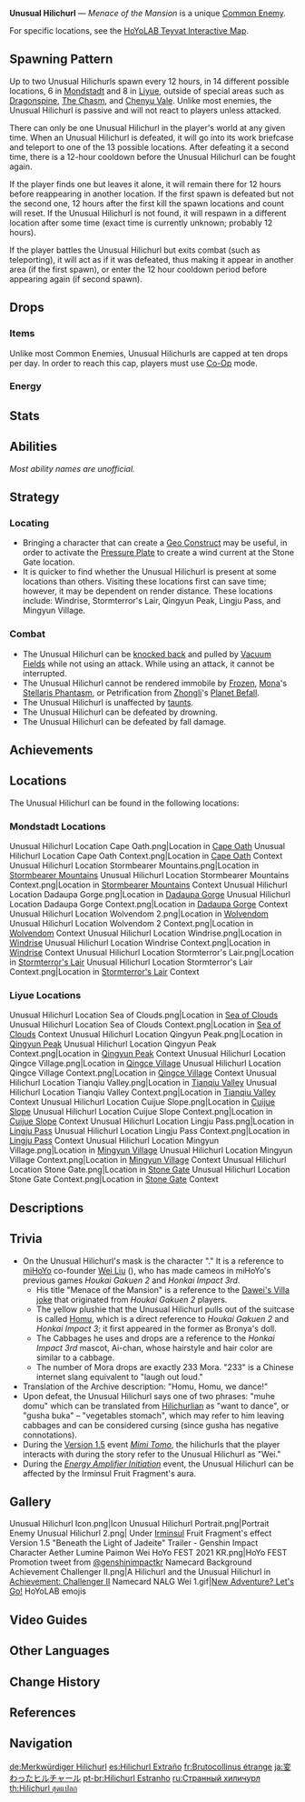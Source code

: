 {{Enemy Infobox
|type     = Common Enemies
|image    = Enemy Unusual Hilichurl.png
|weakpoint = yes
|family   = Hilichurls
|title    = Menace of the Mansion
|voiceEN  = Liu Wei ({{zh|刘伟}})<ref>Bilibili: [https://www.bilibili.com/video/BV18Z4y1V7rB {{zh|《原神》1.1版本前瞻直播录像}}] (Timestamp: 32:10)</ref>
|voiceCN  = Liu Wei ({{zh|刘伟}})
|voiceJP  = Liu Wei ({{zh|刘伟}})
|voiceKR  = Liu Wei ({{zh|刘伟}})
}}
'''Unusual Hilichurl''' &mdash; ''Menace of the Mansion'' is a unique [[Common Enemy]].

For specific locations, see the [https://act.hoyolab.com/ys/app/interactive-map/index.html#/map/ HoYoLAB Teyvat Interactive Map].

==Spawning Pattern==
Up to two Unusual Hilichurls spawn every 12 hours, in 14 different possible locations, 6 in [[Mondstadt]] and 8 in [[Liyue]], outside of special areas such as [[Dragonspine]], [[The Chasm (Subregion)|The Chasm]], and [[Chenyu Vale]]. Unlike most enemies, the Unusual Hilichurl is passive and will not react to players unless attacked.

There can only be one Unusual Hilichurl in the player's world at any given time. When an Unusual Hilichurl is defeated, it will go into its work briefcase and teleport to one of the 13 possible locations. After defeating it a second time, there is a 12-hour cooldown before the Unusual Hilichurl can be fought again.

If the player finds one but leaves it alone, it will remain there for 12 hours before reappearing in another location. If the first spawn is defeated but not the second one, 12 hours after the first kill the spawn locations and count will reset. If the Unusual Hilichurl is not found, it will respawn in a different location after some time (exact time is currently unknown; probably 12 hours).

If the player battles the Unusual Hilichurl but exits combat (such as teleporting), it will act as if it was defeated, thus making it appear in another area (if the first spawn), or enter the 12 hour cooldown period before appearing again (if second spawn).

==Drops==
===Items===
Unlike most Common Enemies, Unusual Hilichurls are capped at ten drops per day. In order to reach this cap, players must use [[Co-Op]] mode.
{{Drops|Unusual Hilichurl}}

===Energy===
{{Energy Drops
|hp1   = 60
|p1    = 1
|hp2   = 0
|p2    = 1
}}

==Stats==
{{Enemy Stats
|hp_ratio  = 1.6
|hp_type   = 1
|atk_ratio = 3.6
}}

==Abilities==
''Most ability names are unofficial.''
{{Enemy Attacks
|name_1 = Briefcase Smack
|desc_1 = When in melee range, smacks the player with its briefcase, dealing '''75% ATK''' as {{Color|Black|Physical DMG}} and knocking the player back.

|name_2 = Rapid Throw
|desc_2 = Throws 3 projectiles in the form of Primogems and Cabbages at the player, dealing '''50% ATK''' as {{Color|Black|Physical DMG}}.

|name_3 = Doll Toss
|desc_3 = When out of melee range, digs a Homu doll out of its briefcase to throw it at the player, dealing '''100% ATK''' as {{Color|Black|AoE Physical DMG}}.

|name_4 = Summon Help
|desc_4 = During the [[Mimi Tomo]] event, it could call its comrades to assist it in battle, which included the following enemies:
*The Unusual Hilichurl's comrades would automatically fall once the Unusual Hilichurl is defeated.
{{Card|Hilichurl|show_caption=1|type=Enemy}}{{Card|Mitachurl|show_caption=1|type=Enemy}}{{Card|Anemo Samachurl|show_caption=1|type=Enemy}}{{Card|Dendro Samachurl|show_caption=1|type=Enemy}}{{Card|Hydro Samachurl|show_caption=1|type=Enemy}}{{Card|Stonehide Lawachurl|show_caption=1|type=Enemy}}
}}

==Strategy==
===Locating===
*Bringing a character that can create a [[Geo Construct]] may be useful, in order to activate the [[Pressure Plate]] to create a wind current at the Stone Gate location.
*It is quicker to find whether the Unusual Hilichurl is present at some locations than others. Visiting these locations first can save time; however, it may be dependent on render distance. These locations include: Windrise, Stormterror's Lair, Qingyun Peak, Lingju Pass, and Mingyun Village.

===Combat===
*The Unusual Hilichurl can be [[knockback|knocked back]] and pulled by [[Vacuum Field]]s while not using an attack. While using an attack, it cannot be interrupted.
*The Unusual Hilichurl cannot be rendered immobile by [[Frozen]], [[Mona]]'s [[Stellaris Phantasm]], or Petrification from [[Zhongli]]'s [[Planet Befall]].
*The Unusual Hilichurl is unaffected by [[Aggravation#Taunting Talents|taunts]].
*The Unusual Hilichurl can be defeated by drowning.
*The Unusual Hilichurl can be defeated by fall damage.

==Achievements==
{{Achievement Topic Table|topic=Unusual Hilichurl}}

==Locations==
The Unusual Hilichurl can be found in the following locations:
===Mondstadt Locations===
<gallery>
Unusual Hilichurl Location Cape Oath.png|Location in [[Cape Oath]]
Unusual Hilichurl Location Cape Oath Context.png|Location in [[Cape Oath]] Context
Unusual Hilichurl Location Stormbearer Mountains.png|Location in [[Stormbearer Mountains]]
Unusual Hilichurl Location Stormbearer Mountains Context.png|Location in [[Stormbearer Mountains]] Context
Unusual Hilichurl Location Dadaupa Gorge.png|Location in [[Dadaupa Gorge]]
Unusual Hilichurl Location Dadaupa Gorge Context.png|Location in [[Dadaupa Gorge]] Context
Unusual Hilichurl Location Wolvendom 2.png|Location in [[Wolvendom]]
Unusual Hilichurl Location Wolvendom 2 Context.png|Location in [[Wolvendom]] Context
Unusual Hilichurl Location Windrise.png|Location in [[Windrise]]
Unusual Hilichurl Location Windrise Context.png|Location in [[Windrise]] Context
Unusual Hilichurl Location Stormterror's Lair.png|Location in [[Stormterror's Lair]]
Unusual Hilichurl Location Stormterror's Lair Context.png|Location in [[Stormterror's Lair]] Context
</gallery>

===Liyue Locations===
<gallery>
Unusual Hilichurl Location Sea of Clouds.png|Location in [[Sea of Clouds]]
Unusual Hilichurl Location Sea of Clouds Context.png|Location in [[Sea of Clouds]] Context
Unusual Hilichurl Location Qingyun Peak.png|Location in [[Qingyun Peak]]
Unusual Hilichurl Location Qingyun Peak Context.png|Location in [[Qingyun Peak]] Context
Unusual Hilichurl Location Qingce Village.png|Location in [[Qingce Village]]
Unusual Hilichurl Location Qingce Village Context.png|Location in [[Qingce Village]] Context
Unusual Hilichurl Location Tianqiu Valley.png|Location in [[Tianqiu Valley]]
Unusual Hilichurl Location Tianqiu Valley Context.png|Location in [[Tianqiu Valley]] Context
Unusual Hilichurl Location Cuijue Slope.png|Location in [[Cuijue Slope]]
Unusual Hilichurl Location Cuijue Slope Context.png|Location in [[Cuijue Slope]] Context
Unusual Hilichurl Location Lingju Pass.png|Location in [[Lingju Pass]]
Unusual Hilichurl Location Lingju Pass Context.png|Location in [[Lingju Pass]] Context
Unusual Hilichurl Location Mingyun Village.png|Location in [[Mingyun Village]]
Unusual Hilichurl Location Mingyun Village Context.png|Location in [[Mingyun Village]] Context
Unusual Hilichurl Location Stone Gate.png|Location in [[Stone Gate]]
Unusual Hilichurl Location Stone Gate Context.png|Location in [[Stone Gate]] Context
</gallery>

==Descriptions==
{{Description|"Homu, homu, mimi domu!"|[[Archive]]}}

==Trivia==
* On the Unusual Hilichurl's mask is the character "{{zh|伟}}." It is a reference to [[miHoYo]] co-founder [[w:c:mihoyo:Liu Wei|Wei Liu]] ({{Lang|zh=刘伟|mini=1}}), who has made cameos in miHoYo's previous games ''Houkai Gakuen 2'' and ''Honkai Impact 3rd''.
** His title "Menace of the Mansion" {{Lang|zh=别墅之灾|zh_rm=Biéshù zhī Zāi|lit=Calamity of the Villa}} is a reference to the [[w:c:mihoyo:Liu Wei#Dawei's Villa|Dawei's Villa joke]] {{Lang|zh=大伟哥别墅|zh_rm=Dàwěigē Biéshù|lit=Brother Wei's Villa}} that originated from ''Houkai Gakuen 2'' players.
** The yellow plushie that the Unusual Hilichurl pulls out of the suitcase is called [https://houkai2nd.miraheze.org/wiki/Homu Homu], which is a direct reference to ''Houkai Gakuen 2'' and ''Honkai Impact 3''; it first appeared in the former as Bronya's doll.
** The Cabbages he uses and drops are a reference to the ''Honkai Impact 3rd'' mascot, Ai-chan, whose hairstyle and hair color are similar to a cabbage.
** The number of Mora drops are exactly 233 Mora. "233" is a Chinese internet slang equivalent to "laugh out loud."
* Translation of the Archive description: "Homu, Homu, we dance!"
* Upon defeat, the Unusual Hilichurl says one of two phrases: "muhe domu" which can be translated from [[Hilichurlian]] as "want to dance", or "gusha buka" – "vegetables stomach", which may refer to him leaving cabbages and can be considered cursing (since gusha has negative connotations).
* During the [[Version 1.5]] event ''[[Mimi Tomo]]'', the hilichurls that the player interacts with during the story refer to the Unusual Hilichurl as "Wei."
* During the ''[[Energy Amplifier Initiation]]'' event, the Unusual Hilichurl can be affected by the Irminsul Fruit Fragment's aura.

==Gallery==
<gallery>
Unusual Hilichurl Icon.png|Icon
Unusual Hilichurl Portrait.png|Portrait
Enemy Unusual Hilichurl 2.png| Under [[Irminsul]] Fruit Fragment's effect
Version 1.5 "Beneath the Light of Jadeite" Trailer - Genshin Impact
Character Aether Lumine Paimon Wei HoYo FEST 2021 KR.png|HoYo FEST Promotion tweet from [https://twitter.com/genshinimpactkr/status/1441251252285804549 @genshinimpactkr]<!--2021-09-24-->
Namecard Background Achievement Challenger II.png|A Hilichurl and the Unusual Hilichurl in [[Achievement: Challenger II]] Namecard
NALG Wei 1.gif|[[New Adventure? Let's Go!]] HoYoLAB emojis
</gallery>

==Video Guides==
{{EVT
|video1   = https://youtu.be/QoU7TQIiaX8
|caption1 = Unusual Hilichurl: All Locations & Quick Route
}}

==Other Languages==
{{Other Languages
|en      = Unusual Hilichurl
|zhs     = 奇怪的丘丘人
|zhs_rm  = Qíguài de Qiūqiū-rén
|zht     = 奇怪的丘丘人
|zht_rm  = Qíguài de Qiūqiū-rén
|zh_tl   = Strange {{Lex|Hilichurl|zh}}
|ja      = 変わったヒルチャール
|ja_rm   = Kawatta Hiruchaaru
|ja_tl   = Strange Hilichurl
|ko      = {{tt|이상|異常}}한 츄츄<->{{tt|족|族}}
|ko_tl   = Strange {{Lex|Hilichurl|ko}}
|es      = Hilichurl Extraño
|es_tl   = Strange Hilichurl
|fr      = Brutocollinus étrange
|fr_tl   = Strange {{Lex|Hilichurl|fr}}
|ru      = Странный хиличурл
|ru_tl   = Strange Hilichurl
|th      = Hilichurl สุดแปลก
|th_rm   = Hilichurl Sut Plaek
|th_tl   = Very Unusual Hilichurl
|vi      = Hilichurl kỳ lạ
|vi_tl   = Strange Hilichurl
|de      = Merkwürdiger Hilichurl
|de_tl   = Strange Hilichurl
|id      = Unusual Hilichurl
|pt      = Hilichurl Estranho
|pt_tl   = Strange Hilichurl
|tr      = Tuhaf Dağ Yabanisi
|tr_tl   = Strange {{Lex|Hilichurl|tr}}
|it      = Hilichurl inusuale
|it_tl   = 
}}

==Change History==
{{Change History|1.1}}

==References==
{{Reflist}}

==Navigation==
{{Enemy Navbox|type=Common}}

[[de:Merkwürdiger Hilichurl]]
[[es:Hilichurl Extraño]]
[[fr:Brutocollinus étrange]]
[[ja:変わったヒルチャール]]
[[pt-br:Hilichurl Estranho]]
[[ru:Странный хиличурл]]
[[th:Hilichurl สุดแปลก]]